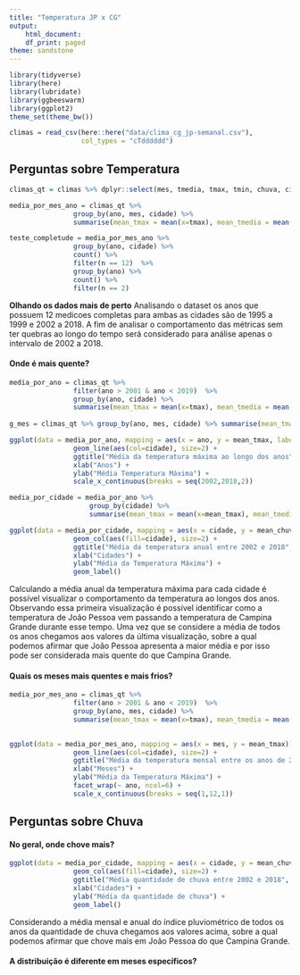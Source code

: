 ```yaml
---
title: "Temperatura JP x CG"
output:
    html_document:
    df_print: paged
theme: sandstone
---
```


```r
library(tidyverse)
library(here)
library(lubridate)
library(ggbeeswarm)
library(ggplot2)
theme_set(theme_bw())
```

```r
climas = read_csv(here::here("data/clima_cg_jp-semanal.csv"), 
                  col_types = "cTdddddd")
```
## Perguntas sobre Temperatura

```r
climas_qt = climas %>% dplyr::select(mes, tmedia, tmax, tmin, chuva, cidade, ano) 

media_por_mes_ano = climas_qt %>% 
                group_by(ano, mes, cidade) %>% 
                summarise(mean_tmax = mean(x=tmax), mean_tmedia = mean(x=tmedia), mean_chuva = mean(x=chuva)) 

teste_completude = media_por_mes_ano %>% 
                group_by(ano, cidade) %>% 
                count() %>% 
                filter(n == 12)  %>% 
                group_by(ano) %>% 
                count() %>% 
                filter(n == 2)  
```
**Olhando os dados mais de perto**
Analisando o dataset os anos que possuem 12 medicoes completas para ambas as cidades são de 1995 a 1999 e 2002 a 2018.
A fim de analisar o comportamento das métricas sem ter quebras ao longo do tempo 
será considerado para análise apenas o intervalo de 2002 a 2018.

#### Onde é mais quente?

```r

media_por_ano = climas_qt %>% 
                filter(ano > 2001 & ano < 2019)  %>% 
                group_by(ano, cidade) %>% 
                summarise(mean_tmax = mean(x=tmax), mean_tmedia = mean(x=tmedia), mean_chuva = mean(x=chuva))
                                                                     
g_mes = climas_qt %>% group_by(ano, mes, cidade) %>% summarise(mean_tmax = mean(x=tmax))

ggplot(data = media_por_ano, mapping = aes(x = ano, y = mean_tmax, label=mean_tmax)) + 
                geom_line(aes(col=cidade), size=2) + 
                ggtitle("Média da temperatura máxima ao longo dos anos", subtitle="Entre Campina Grande e João Pessoa") + 
                xlab("Anos") + 
                ylab("Média Temperatura Máxima") +
                scale_x_continuous(breaks = seq(2002,2018,2))
```
```r
media_por_cidade = media_por_ano %>% 
                    group_by(cidade) %>% 
                    summarise(mean_tmax = mean(x=mean_tmax), mean_tmedia = mean(x=mean_tmedia), mean_chuva = mean(x=mean_chuva))

ggplot(data = media_por_cidade, mapping = aes(x = cidade, y = mean_chuva, label=mean_chuva)) + 
                geom_col(aes(fill=cidade), size=2) + 
                ggtitle("Média da temperatura anual entre 2002 e 2018", subtitle="Entre Campina Grande e João Pessoa") + 
                xlab("Cidades") + 
                ylab("Média da Temperatura Máxima") + 
                geom_label()
```

Calculando a média anual da temperatura máxima para cada cidade é possível visualizar o comportamento da temperatura ao longos dos anos. Observando essa primeira visualização é possível identificar como a temperatura de João Pessoa vem passando a temperatura de Campina Grande durante esse tempo. Uma vez que se considere a média de todos os anos chegamos aos valores da última visualização, sobre a qual podemos afirmar que João Pessoa apresenta a maior média e por isso pode ser considerada mais quente do que Campina Grande.

#### Quais os meses mais quentes e mais frios? 

```r

media_por_mes_ano = climas_qt %>% 
                filter(ano > 2001 & ano < 2019)  %>% 
                group_by(ano, mes, cidade) %>% 
                summarise(mean_tmax = mean(x=tmax), mean_tmedia = mean(x=tmedia), mean_chuva = mean(x=chuva))
                                                                     

ggplot(data = media_por_mes_ano, mapping = aes(x = mes, y = mean_tmax)) +
                geom_line(aes(col=cidade), size=2) + 
                ggtitle("Média da temperatura mensal entre os anos de 2002 e 2018", subtitle="Entre Campina Grande e João Pessoa") + 
                xlab("Meses") + 
                ylab("Média da Temperatura Máxima") + 
                facet_wrap(~ ano, ncol=6) +
                scale_x_continuous(breaks = seq(1,12,1))
```
## Perguntas sobre Chuva

#### No geral, onde chove mais?

```r

ggplot(data = media_por_cidade, mapping = aes(x = cidade, y = mean_chuva, label=mean_chuva)) + 
                geom_col(aes(fill=cidade), size=2) + 
                ggtitle("Média quantidade de chuva entre 2002 e 2018", subtitle="Entre Campina Grande e João Pessoa") + 
                xlab("Cidades") + 
                ylab("Média da quantidade de chuva") + 
                geom_label()
```
Considerando a média mensal e anual do índice pluviométrico de todos os anos da quantidade de chuva chegamos aos valores acima, sobre a qual podemos afirmar que chove mais em João Pessoa do que Campina Grande.

#### A distribuição é diferente em meses específicos? 

```r


```
